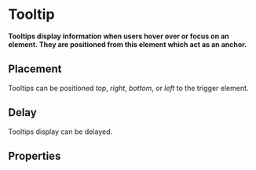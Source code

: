 # Tooltip <ReactStabilityFlag status="stable" />

**Tooltips display information when users hover over or focus on an element. They are positioned from this element which act as an anchor.**

<DemoBlock demo="demo" />

## Placement

Tooltips can be positioned _top_, _right_, _bottom_, or _left_ to the trigger element.

<DemoBlock demo="postions" />

## Delay

Tooltips display can be delayed.

<DemoBlock demo="delay" />

## Properties

<PropTable component="Tooltip" />
